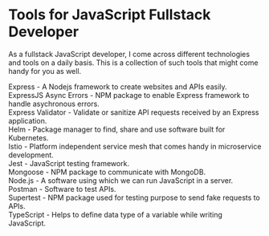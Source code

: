

<Layout>
<SEO title="Tools for JavaScript Fullstack Developer" />
<JSLayout>

# Tools for JavaScript Fullstack Developer

As a fullstack JavaScript developer, I come across different technologies and tools on a daily basis. This is a collection of such tools that might come handy for you as well.

<Olink link="https://expressjs.com/">Express</Olink> - A Nodejs framework to create websites and APIs easily.
<br/>
<Olink link="https://www.npmjs.com/package/express-async-errors">ExpressJS Async Errors</Olink> - NPM package to enable Express framework to handle asychronous errors.
<br/>
<Olink link="https://express-validator.github.io">Express Validator</Olink> - Validate or sanitize API requests received by an Express application.
<br/>
<Olink link="https://helm.sh/">Helm</Olink> - Package manager to find, share and use software built for Kubernetes.
<br/>
<Olink link="https://istio.io/">Istio</Olink> - Platform independent service mesh that comes handy in microservice development.
<br/>
<Olink link="https://jestjs.io/">Jest</Olink> - JavaScript testing framework.
<br/>
<Olink link="https://mongoosejs.com/">Mongoose</Olink> - NPM package to communicate with MongoDB.
<br/>
<Olink link="https://nodejs.org">Node.js</Olink> - A software using which we can run JavaScript in a server.
<br/>
<Olink link="https://www.postman.com/">Postman</Olink> - Software to test APIs.
<br/>
<Olink link="https://www.npmjs.com/package/supertest">Supertest</Olink> - NPM package used for testing purpose to send fake requests to APIs.
<br/>
<Olink link="https://www.typescriptlang.org/">TypeScript</Olink> - Helps to define data type of a variable while writing JavaScript.


</JSLayout>
</Layout>
